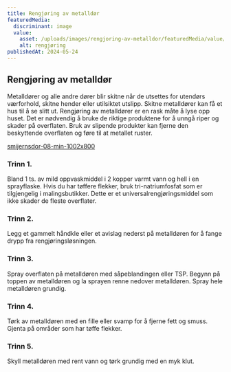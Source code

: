 ```yaml
---
title: Rengjøring av metalldør
featuredMedia:
  discriminant: image
  value:
    asset: /uploads/images/rengjoring-av-metalldor/featuredMedia/value/asset.png
    alt: rengjøring
publishedAt: 2024-05-24
---
```

## Rengjøring av metalldør

Metalldører og alle andre dører blir skitne når de utsettes for utendørs værforhold, skitne hender eller utilsiktet utslipp. Skitne metalldører kan få et hus til å se slitt ut. Rengjøring av metalldører er en rask måte å lyse opp huset. Det er nødvendig å bruke de riktige produktene for å unngå riper og skader på overflaten. Bruk av slipende produkter kan fjerne den beskyttende overflaten og føre til at metallet ruster.

[smijernsdor-08-min-1002x800](https://cdn.sanity.io/images/csbn9wp4/transformed-data/bb857d84f5589eb22f6fd69a4fff14cdb5b110cb-1002x800.jpg)

### Trinn 1.

Bland 1 ts. av mild oppvaskmiddel i 2 kopper varmt vann og hell i en sprayflaske. Hvis du har tøffere flekker, bruk tri-natriumfosfat som er tilgjengelig i malingsbutikker. Dette er et universalrengjøringsmiddel som ikke skader de fleste overflater.

### Trinn 2.

Legg et gammelt håndkle eller et avislag nederst på metalldøren for å fange drypp fra rengjøringsløsningen.

### Trinn 3.

Spray overflaten på metalldøren med såpeblandingen eller TSP. Begynn på toppen av metalldøren og la sprayen renne nedover metalldøren. Spray hele metalldøren grundig.

### Trinn 4.

Tørk av metalldøren med en fille eller svamp for å fjerne fett og smuss. Gjenta på områder som har tøffe flekker.

### Trinn 5.

Skyll metalldøren med rent vann og tørk grundig med en myk klut.
